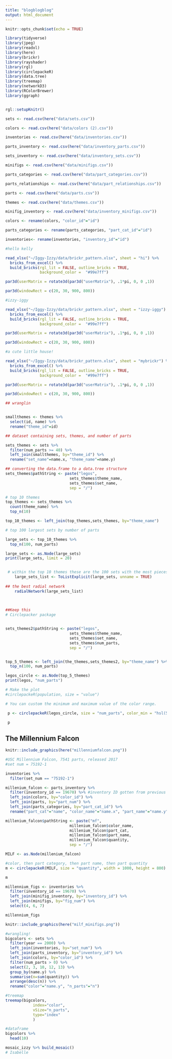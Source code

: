 ```yaml
---
title: "blogblogblog"
output: html_document
---
```


```r
knitr::opts_chunk$set(echo = TRUE)
```


```r
library(tidyverse)
library(jpeg)
library(readxl)
library(here)
library(brickr)
library(rayshader)
library(rgl)
library(circlepackeR)
library(data.tree)
library(treemap)
library(networkD3)
library(RColorBrewer)
library(ggraph)


rgl::setupKnitr()
```

```r
sets <- read.csv(here("data/sets.csv"))

colors <- read.csv(here("data/colors (2).csv"))

inventories <- read.csv(here("data/inventories.csv"))

parts_inventory <- read.csv(here("data/inventory_parts.csv"))

sets_inventory <- read.csv(here("data/inventory_sets.csv"))

minifigs <- read.csv(here("data/minifigs.csv"))

parts_categories <- read.csv(here("data/part_categories.csv"))

parts_relationships <- read.csv(here("data/part_relationships.csv"))

parts <- read.csv(here("data/parts.csv"))

themes <- read.csv(here("data/themes.csv"))

minifig_inventory <- read.csv(here("data/inventory_minifigs.csv"))
```

```r
colors <- rename(colors, "color_id"="id")

parts_categories <- rename(parts_categories, "part_cat_id"="id")

inventories<- rename(inventories, "inventory_id"="id")
```

```r
#hello kelly

read_xlsx("~/Iggy-Izzy/data/brickr_pattern.xlsx", sheet = "hi") %>% 
  bricks_from_excel() %>% 
  build_bricks(rgl_lit = FALSE, outline_bricks = TRUE,
               background_color =  "#99e7ff")

par3d(userMatrix = rotate3d(par3d("userMatrix"), .1*pi, 0, 0 ,1))

par3d(windowRect = c(20, 30, 900, 800))
```

```r
#izzy-iggy

read_xlsx("~/Iggy-Izzy/data/brickr_pattern.xlsx", sheet = "izzy-iggy") %>% 
  bricks_from_excel() %>% 
  build_bricks(rgl_lit = FALSE, outline_bricks = TRUE,
               background_color =  "#99e7ff")

par3d(userMatrix = rotate3d(par3d("userMatrix"), .1*pi, 0, 0 ,1))

par3d(windowRect = c(20, 30, 900, 800))
```

```r
#a cute little house!

read_xlsx("~/Iggy-Izzy/data/brickr_pattern.xlsx", sheet = "mybrickr") %>% 
  bricks_from_excel() %>% 
  build_bricks(rgl_lit = FALSE, outline_bricks = TRUE,
               background_color =  "#99e7ff")

par3d(userMatrix = rotate3d(par3d("userMatrix"), .1*pi, 0, 0 ,1))

par3d(windowRect = c(20, 30, 900, 800))
```




```r
## wranglin 


smallthemes <- themes %>%
  select(id, name) %>%
  rename("theme_id"=id)

## dataset containing sets, themes, and number of parts 

sets_themes <- sets %>%
  filter(num_parts >= 40) %>%
  left_join(smallthemes, by="theme_id") %>%
  rename("set_name"=name.x, "theme_name"=name.y)


```

```r
## converting the data.frame to a data.tree structure
sets_themes$pathString <- paste("legos", 
                            sets_themes$theme_name,  
                            sets_themes$set_name,
                            sep = "/")
```


```r

# top 10 themes 
top_themes <- sets_themes %>%
  count(theme_name) %>% 
  top_n(10)

top_10_themes <- left_join(top_themes,sets_themes, by="theme_name")

# top 100 largest sets by number of parts 

large_sets <- top_10_themes %>%
  top_n(100, num_parts)

```

```r
large_sets <- as.Node(large_sets) 
print(large_sets, limit = 20)


 # within the top 10 themes these are the 100 sets with the most pieces. 
    large_sets_list <- ToListExplicit(large_sets, unname = TRUE)
    
## the best radial network 
    radialNetwork(large_sets_list)
      
      
```



```r
##Keep this
# Circlepacker package


sets_themes2$pathString <- paste("legos", 
                            sets_themes$theme_name, 
                            sets_themes$set_name, 
                            sets_themes$num_parts,
                            sep = "/")


top_5_themes <- left_join(the_themes,sets_themes2, by="theme_name") %>% 
  top_n(100, num_parts)

legos_circle <- as.Node(top_5_themes)
print(legos, "num_parts")

# Make the plot
#circlepackeR(population, size = "value")

# You can custom the minimum and maximum value of the color range.

 p <- circlepackeR(legos_circle, size = "num_parts", color_min = "hsl(56,80%,80%)", color_max = "hsl(341,30%,40%)", width = 1000, height = 800)

 p

```



## The Millennium Falcon
```r
knitr::include_graphics(here("millenniumfalcon.png"))
```



```r
#USC Millennium Falcon, 7541 parts, released 2017
#set num = 75192-1

inventories %>%
  filter(set_num == "75192-1")

millenium_falcon <- parts_inventory %>%
  filter(inventory_id == 19670) %>% #inventory ID gotten from previous step
  left_join(colors, by="color_id") %>%
  left_join(parts, by="part_num") %>%
  left_join(parts_categories, by="part_cat_id") %>%
  rename("part_cat"="name", "color_name"="name.x", "part_name"="name.y")

millenium_falcon$pathString <- paste("mf", 
                            millenium_falcon$color_name, 
                            millenium_falcon$part_cat,
                            millenium_falcon$part_name,
                            millenium_falcon$quantity,
                            sep = "/")

MILF <- as.Node(millenium_falcon)

#color, then part category, then part name, then part quantity
m <- circlepackeR(MILF, size = "quantity", width = 1000, height = 800)

m
```







```r
millennium_figs <- inventories %>%
  filter(inventory_id == 19670) %>%
  left_join(minifig_inventory, by="inventory_id") %>%
  left_join(minifigs, by="fig_num") %>%
  select(4, 6, 7)

millennium_figs

knitr::include_graphics(here("milf_minifigs.png"))
```

```r
#wrangling!
bigcolors <- sets %>%
  filter(year == 2000) %>%
  left_join(inventories, by="set_num") %>%
  left_join(parts_inventory, by="inventory_id") %>%
  left_join(colors, by="color_id") %>%
  filter(num_parts > 0) %>%
  select(2, 3, 10, 12, 13) %>%
  group_by(name.y) %>%
  summarise(n=sum(quantity)) %>%
  arrange(desc(n)) %>%
  rename("color"="name.y", "n_parts"="n")

#treemap
treemap(bigcolors,
            index="color",
            vSize="n_parts",
            type="index"
            )

#dataframe
bigcolors %>%
  head(10)
```



```r

mosaic_izzy %>% build_mosaic() 
# Isabelle 



```
